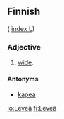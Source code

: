 ==Finnish==
( [[Wiktionary:Finnish_index_l|index L]])

===Adjective===

# [[wide]].

====Antonyms====

* [[kapea]]

[[io:Leveä]]
[[fi:Leveä]]